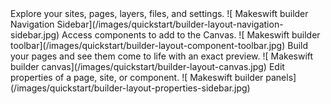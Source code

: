 <Tabs>
  <Tab title="Navigation Sidebar">
    Explore your sites, pages, layers, files, and settings.
    <Frame>
    ![ Makeswift builder Navigation Sidebar](/images/quickstart/builder-layout-navigation-sidebar.jpg)
    </Frame>
  </Tab>

<Tab title="Component Toolbar">
  Access components to add to the Canvas.
  <Frame>
    ![ Makeswift builder
    toolbar](/images/quickstart/builder-layout-component-toolbar.jpg)
  </Frame>
</Tab>

<Tab title="Canvas">
  Build your pages and see them come to life with an exact preview.
  <Frame>
    ![ Makeswift builder canvas](/images/quickstart/builder-layout-canvas.jpg)
  </Frame>
</Tab>

  <Tab title="Properties Sidebar">
    Edit properties of a page, site, or component.
    <Frame>
      ![ Makeswift builder panels](/images/quickstart/builder-layout-properties-sidebar.jpg)
    </Frame>
  </Tab>
</Tabs>
